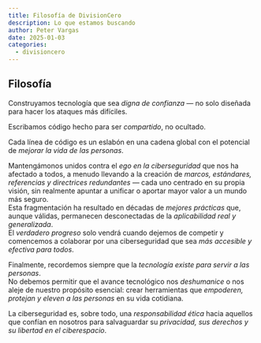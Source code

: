 ```yaml
---
title: Filosofía de DivisionCero
description: Lo que estamos buscando
author: Peter Vargas
date: 2025-01-03
categories: 
  - divisioncero
---
```


## Filosofía

Construyamos tecnología que sea *digna de confianza* — no solo diseñada para hacer los ataques más difíciles.

Escribamos código hecho para ser *compartido*, no ocultado.

Cada línea de código es un eslabón en una cadena global con el potencial de *mejorar la vida de las personas*.

Mantengámonos unidos contra el *ego en la ciberseguridad* que nos ha afectado a todos, a menudo llevando a la creación de *marcos, estándares, referencias y directrices redundantes* — cada uno centrado en su propia visión, sin realmente apuntar a unificar o aportar mayor valor a un mundo más seguro.  
Esta fragmentación ha resultado en décadas de *mejores prácticas* que, aunque válidas, permanecen desconectadas de la *aplicabilidad real y generalizada*.  
El *verdadero progreso* solo vendrá cuando dejemos de competir y comencemos a colaborar por una ciberseguridad que sea *más accesible y efectiva para todos*.

Finalmente, recordemos siempre que la *tecnología existe para servir a las personas*.  
No debemos permitir que el avance tecnológico nos *deshumanice* o nos aleje de nuestro propósito esencial: crear herramientas que *empoderen, protejan y eleven a las personas* en su vida cotidiana.  

La ciberseguridad es, sobre todo, una *responsabilidad ética* hacia aquellos que confían en nosotros para salvaguardar su *privacidad, sus derechos y su libertad en el ciberespacio*.
